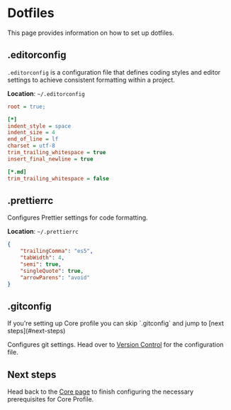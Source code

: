 
# Dotfiles

This page provides information on how to set up dotfiles.

## .editorconfig

`.editorconfig` is a configuration file that defines coding styles and editor settings to achieve consistent formatting within a project.

**Location**: `~/.editorconfig`

```ini
root = true;

[*]
indent_style = space
indent_size = 4
end_of_line = lf
charset = utf-8
trim_trailing_whitespace = true
insert_final_newline = true

[*.md]
trim_trailing_whitespace = false

```

## .prettierrc

Configures Prettier settings for code formatting.

**Location**: `~/.prettierrc`

```json
{
    "trailingComma": "es5",
    "tabWidth": 4,
    "semi": true,
    "singleQuote": true,
    "arrowParens": "avoid"
}
```

## .gitconfig

<Callout type="info">
If you're setting up Core profile you can skip `.gitconfig` and jump to [next steps](#next-steps)
</Callout>

Configures git settings.
Head over to [Version Control](/setup/version-control) for the configuration file.

## Next steps

Head back to the [Core page](/setup/core-profile/#activate-profile) to finish configuring the necessary prerequisites for Core Profile.
